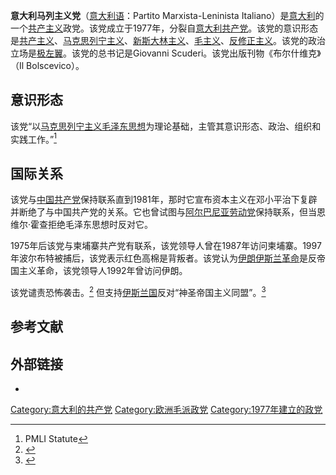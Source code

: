 {{not|马列主义意大利共产党}}
{{Infobox political party
| name        = 意大利马列主义党
| native_name = Partito Marxista-Leninista Italiano
| logo        = Pmlibanner.PNG
| general_secretary = Giovanni Scuderi
| foundation  = {{start date|1977}}
| dissolution =
| split       = [[意大利共产党|意大利共产党]]
| newspaper   = ''Il Bolscevico''
| ideology    = [[毛主义|毛主义]]<br>[[新斯大林主义|新斯大林主义]]<br>[[马克思列宁主义|马克思列宁主义]]<br>[[反修正主义|反修正主义]]
| position    = [[极左翼|极左翼]]
| website     = {{official URL}}
| colorcode   = #FF0000
| country     = 意大利
}}

'''意大利马列主义党'''（[[意大利语|意大利语]]：Partito Marxista-Leninista Italiano）是[[意大利|意大利]]的一个[[共产主义|共产主义]]政党。该党成立于1977年，分裂自[[意大利共产党|意大利共产党]]。该党的意识形态是[[共产主义|共产主义]]、[[马克思列宁主义|马克思列宁主义]]、[[新斯大林主义|新斯大林主义]]、[[毛主义|毛主义]]、[[反修正主义|反修正主义]]。该党的政治立场是[[极左翼|极左翼]]。该党的总书记是Giovanni Scuderi。该党出版刊物《布尔什维克》（Il Bolscevico）。

==意识形态==
该党“以[[马克思列宁主义毛泽东思想|马克思列宁主义毛泽东思想]]为理论基础，主管其意识形态、政治、组织和实践工作。”<ref>PMLI Statute</ref>

==国际关系==
该党与[[中国共产党|中国共产党]]保持联系直到1981年，那时它宣布资本主义在邓小平治下复辟并断绝了与中国共产党的关系。它也曾试图与[[阿尔巴尼亚劳动党|阿尔巴尼亚劳动党]]保持联系，但当恩维尔·霍查拒绝毛泽东思想时反对它。

1975年后该党与柬埔寨共产党有联系，该党领导人曾在1987年访问柬埔寨。1997年波尔布特被捕后，该党表示红色高棉是背叛者。该党认为[[伊朗伊斯兰革命|伊朗伊斯兰革命]]是反帝国主义革命，该党领导人1992年曾访问伊朗。

该党谴责恐怖袭击。<ref>{{cite web |url=http://pmli.it/articoli/2016/20160711_Trad_fermarespiraleguerra.html |title=Break The Imperialist War–Terrorist Attacks Spiral |author=PMLI |date=11 July 2016 |website=Partito Marxista-Leninista Italiano |access-date=13 September 2016 |archive-date=2017-02-16 |archive-url=https://web.archive.org/web/20170216002439/http://pmli.it/articoli/2016/20160711_Trad_fermarespiraleguerra.html |dead-url=no }}</ref> 但支持[[伊斯兰国|伊斯兰国]]反对“神圣帝国主义同盟”。<ref>{{cite web |url=http://www.pmli.it/articoli/2015/20151011_comunicatoPmliappoggiaIS.html |title=Il PMLI appoggia l'IS contro la santa alleanza imperialista |author=L'Ufficio stampa del PMLI |date=11 October 2015 |website=Partito Marxista-Leninista Italiano |access-date=14 October 2015 |archive-date=2017-12-28 |archive-url=https://web.archive.org/web/20171228001007/http://www.pmli.it/articoli/2015/20151011_comunicatoPmliappoggiaIS.html |dead-url=no }}</ref>

==参考文献==
{{reflist}}

==外部链接==
* {{official}}
{{欧洲的共产党}}
[[Category:意大利的共产党|Category:意大利的共产党]]
[[Category:欧洲毛派政党|Category:欧洲毛派政党]]
[[Category:1977年建立的政党|Category:1977年建立的政党]]